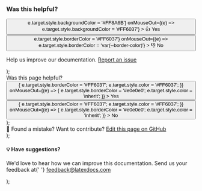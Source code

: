   <div style={{
    marginTop: '3rem',
    padding: '1.5rem',
    backgroundColor: 'var(--bg-secondary)',
    borderRadius: '8px',
    border: '1px solid var(--border-color)'
  }}>
    <h3 style={{ 
      marginTop: 0,
      marginBottom: '1rem',
      fontSize: '1.25rem'
    }}>
      Was this helpful?
    </h3>
    <div style={{ 
      display: 'flex', 
      gap: '1rem',
      marginBottom: '1rem'
    }}>
      <button
        style={{
          padding: '0.5rem 1.5rem',
          backgroundColor: '#FF6037',
          color: 'white',
          border: 'none',
          borderRadius: '4px',
          cursor: 'pointer',
          fontSize: '1rem',
          fontWeight: '500',
          transition: 'background-color 0.2s'
        }}
        onMouseOver={(e) => e.target.style.backgroundColor = '#FF8A6B'}
        onMouseOut={(e) => e.target.style.backgroundColor = '#FF6037'}
      >
        👍 Yes
      </button>
      <button
        style={{
          padding: '0.5rem 1.5rem',
          backgroundColor: 'transparent',
          color: 'var(--text-primary)',
          border: '1px solid var(--border-color)',
          borderRadius: '4px',
          cursor: 'pointer',
          fontSize: '1rem',
          fontWeight: '500',
          transition: 'border-color 0.2s'
        }}
        onMouseOver={(e) => e.target.style.borderColor = '#FF6037'}
        onMouseOut={(e) => e.target.style.borderColor = 'var(--border-color)'}
      >
        👎 No
      </button>
    </div>
    <p style={{ 
      fontSize: '0.875rem',
      color: 'var(--text-secondary)',
      margin: 0
    }}>
      Help us improve our documentation. 
      <a href="https://github.com/yourusername/latex-docs/issues" 
         style={{ color: '#FF6037', marginLeft: '0.25rem' }}>
        Report an issue
      </a>
    </p>
  </div>
);

  <div style={{
    display: 'inline-flex',
    alignItems: 'center',
    gap: '0.5rem',
    padding: '0.75rem 1rem',
    backgroundColor: '#f5f5f5',
    borderRadius: '6px',
    fontSize: '0.875rem'
  }}>
    <span>Was this page helpful?</span>
    <button
      style={{
        padding: '0.25rem 0.75rem',
        backgroundColor: 'white',
        border: '1px solid #e0e0e0',
        borderRadius: '4px',
        cursor: 'pointer',
        fontSize: '0.875rem',
        transition: 'all 0.2s'
      }}
      onMouseOver={(e) => {
        e.target.style.borderColor = '#FF6037';
        e.target.style.color = '#FF6037';
      }}
      onMouseOut={(e) => {
        e.target.style.borderColor = '#e0e0e0';
        e.target.style.color = 'inherit';
      }}
    >
      Yes
    </button>
    <button
      style={{
        padding: '0.25rem 0.75rem',
        backgroundColor: 'white',
        border: '1px solid #e0e0e0',
        borderRadius: '4px',
        cursor: 'pointer',
        fontSize: '0.875rem',
        transition: 'all 0.2s'
      }}
      onMouseOver={(e) => {
        e.target.style.borderColor = '#FF6037';
        e.target.style.color = '#FF6037';
      }}
      onMouseOut={(e) => {
        e.target.style.borderColor = '#e0e0e0';
        e.target.style.color = 'inherit';
      }}
    >
      No
    </button>
  </div>
);

  <div style={{
    marginTop: '2rem',
    paddingTop: '2rem',
    borderTop: '1px solid var(--border-color)',
    fontSize: '0.875rem',
    color: 'var(--text-secondary)'
  }}>
    <div style={{ display: 'flex', alignItems: 'center', gap: '1rem' }}>
      <span>📝</span>
      <span>
        Found a mistake? Want to contribute? 
        <a 
          href={`https://github.com/yourusername/latex-docs/edit/main/${filePath}`}
          style={{ 
            color: '#FF6037', 
            marginLeft: '0.25rem',
            textDecoration: 'none',
            fontWeight: '500'
          }}
        >
          Edit this page on GitHub
        </a>
      </span>
    </div>
  </div>
);

  <div style={{
    padding: '1rem',
    backgroundColor: '#FFF5F3',
    border: '1px solid #FFE0D9',
    borderRadius: '6px',
    marginTop: '2rem'
  }}>
    <h4 style={{ 
      margin: '0 0 0.5rem 0',
      color: '#FF6037',
      fontSize: '1rem'
    }}>
      💡 Have suggestions?
    </h4>
    <p style={{ 
      margin: 0,
      fontSize: '0.875rem',
      lineHeight: '1.5'
    }}>
      We'd love to hear how we can improve this documentation. 
      Send us your feedback at{' '}
      <a href="mailto:feedback@latexdocs.com" style={{ color: '#FF6037' }}>
        feedback@latexdocs.com
      </a>
    </p>
  </div>
);